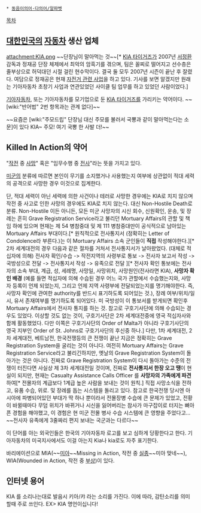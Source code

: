  * [[동음이의어·다의어/알파벳]]

[[목차]]
== [[대한민국]]의 [[자동차]] 생산 업체 ==
attachment:KIA.png
~~단장님이 말아먹는 것~~[* [[KIA 타이거즈]]가 2007년 [[서정환]] 감독과 정재공 단장 체제에서 최악의 암흑기를 겪으며, 팀은 꼴찌로 떨어지고 선수층은 줄부상으로 허덕대던 시절 걸린 현수막이다. 결국 둘 모두 2007년 시즌이 끝난 후 잘렸다. 여담으로 정재공은 현재 [http://news.donga.com/3/all/20130720/56561012/1 자전거 관련 사업]을 하고 있다. 기사를 보면 알겠지만 원래는 기아자동차 초창기 사업과 연관있었던 사이클 팀 업무를 하고 있었던 사람이었다.]

[[기아자동차]], 또는 기아자동차를 모기업으로 둔 [[KIA 타이거즈]]를 가리키는 약어이다.  ~~[wiki:"반어법" 2번 항목과는 관계 없다]~~

~~요즘은 [wiki:"주모드립" 단장님 대신 주모를 불러서 국뽕과 같이 말아먹는다는 소문]이 있다 KIA~ 주모! 여기 국뽕 한 사발 더!~~
== Killed In Action의 약어 ==

"[[작전]] 중 [[사망]]" 혹은 "임무수행 중 [[전사]]"라는 뜻을 가지고 있다.

[[미군]]의 분류에 따르면 본인이 무기를 소지했거나 사용했는지 여부에 상관없이 적대 세력의 공격으로 사망한 경우 이것으로 집계한다.

단, 적대 세력이 아닌 세력에 의한 사건이나 테러로 사망한 경우에는 KIA로 치지 않으며 작전 중 사고로 인한 사망의 경우에도 KIA로 치지 않는다. 대신 Non-Hostile Death로 분류. Non-Hostile 이든 아니든, 모든 미군 사망자의 시신 회수, 신원확인, 운송, 및 장례는 흔히 Grave Registration Service라고 불리던 Mortuary Affairs의 관할 및 책임 하에 있으며 현재는 제 54 병참중대 및 제 111 병참중대만이 공식적으로 남아있는 Mortuary Affairs 부대이다.[* 원칙적으로 전사통지서 (정확히는 Letter of Condolence라 부른다.)는 이 Mortuary Affairs 소속 군인들이 '''직접''' 작성해야한다.][* 2차 세계대전의 경우 다음과 같은 절차를 거처서 전사통지서가 날아왔었다. (대체로 적십자에 의해) 전사자 확인/수습 -> 작전지역의 사령부로 통보 -> 전사자 보고서 작성 -> 국방성으로 전달 -> 전사통지서 작성 -> 유족으로 전달 ][* 전사자 확인 통보에는 전사자의 소속 부대, 계급, 성, 세례명, 사망일, 사망위치, 사망원인(전사라면 KIA), '''사망자 확인 배경''' (예를 들면 적십자에 의해 수습된 경우 어느 국가 관할에서 수습했는지와, 사망자 등록이 언제 되었는지, 그리고 언제 지역 사령부에 전달되었는지를 명기해야한다. 즉, 사망자 확인에 관여한 authority를 반드시 표기하도록 되어있는 것.), 장례 여부/위치/일시, 유서 존재여부를 명기하도록 되어있다. 미 국방성이 이 통보서를 받게되면 확인후 Mortuary Affairs에서 전사자 통지를 하는 것. 참고로 구호기사단에 의해 수습되는 경우도 있었다. 이상할 것도 없는 것이, 구호기사단은 2차 세계대전중에 영국 적십자사와 함께 활동했었다. 다만 이쪽은 구호기사단의 Order of Malta가 아니라 구호기사단의 영국 지부인 Order of St. Johns로 구호기사단의 후신중 하나.] 다만, 1차 세계대전, 2차 세계대전, 베트남전, 한국전쟁등의 큰 전쟁이 끝난 지금은 정확히는 Grave Registration System을 굴리는 것이 아니다. 여전히 Mortuary Affairs는 Grave Registration Service라고 불리긴하지만, 옛날의 Grave Registration System이 돌아가는 것은 아니다. 진짜로 Grave Registration System이 다시 돌아가는 수준의 전쟁이 터진다면 사실상 제 3차 세계대전일 것이며, 진짜로 '''전사통지서 한장 오고 땡'''이 현실이 되지만, 현재는 Casualty Assistance Calls Officer 를 '''사망자의 가족에게 파견'''하여[* 전몰자의 계급보다 1계급 높은 사람을 보내는 것이 원칙.] 직접 사망소식을 전하고, 유품 수습, 위로. 및 장례를 돕는 시스템을 돌리고 있다. 참고로 한국전쟁 당시엔 아시아에 파병되어있던 부대가 딱 하나 뿐이라서 전몰장병 수습에 큰 문제가 있었고, 전황이 바뀔때마다 무덤 위치가 바뀌거나 시신을 잃어버리는 참사가 마구잡이로 터지는 뼈아픈 경험을 해야했고, 이 경험은 현 미군 전몰 병사 수습 시스템에 큰 영향을 주었다고... ~~전사자 유족에게 3줄짜리 편지 보내는 국군과는 다르다~~

이 단어를 아는 외국인들은 한국의 기아자동차 로고를 보고 심하게 당황한다고 한다. 기아자동차의 미국지사에서도 이걸 아는지 Kia나 kia로도 자주 표기한다.

바리에이션으로 MIA(~~[[미아]]~~Missing in Action, 작전 중 [[실종]]~~미아 맞네~~), WIA(Wounded in Action, 작전 중 [[부상]])이 있다.

== 인터넷 용어 ==

KIA 를 소리나는대로 발음시 키아/캬 라는 소리를 가진다.
이에 따라, 감탄소리를 의미할때 주로 쓰인다.
EX> KIA 명언이십니다!
